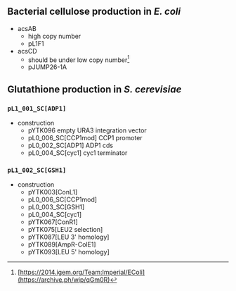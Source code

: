 ## Bacterial cellulose production in _E. coli_

- acsAB
  - high copy number
  - pL1F1
- acsCD
  - should be under low copy number[^aqualose]
  - pJUMP26-1A

## Glutathione production in _S. cerevisiae_

### `pL1_001_SC[ADP1]`
- construction
  - pYTK096 empty URA3 integration vector
  - pL0_006_SC[CCP1mod] CCP1 promoter
  - pL0_002_SC[ADP1] ADP1 cds
  - pL0_004_SC[cyc1] cyc1 terminator

### `pL1_002_SC[GSH1]`
- construction
  - pYTK003[ConL1]
  - pL0_006_SC[CCP1mod]
  - pL0_003_SC[GSH1]
  - pL0_004_SC[cyc1]
  - pYTK067[ConR1]
  - pYTK075[LEU2 selection]
  - pYTK087[LEU 3' homology]
  - pYTK089[AmpR-ColE1]
  - pYTK093[LEU 5' homology]

[^aqualose]: [https://2014.igem.org/Team:Imperial/EColi](https://archive.ph/wip/qGm0R)